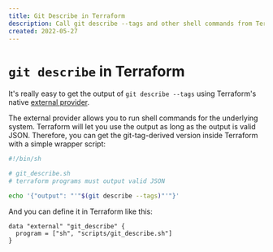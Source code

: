 ```yaml
---
title: Git Describe in Terraform
description: Call git describe --tags and other shell commands from Terraform
created: 2022-05-27
---
```


# `git describe` in Terraform

It's really easy to get the output of `git describe --tags` using Terraform's
native [external
provider](https://registry.terraform.io/providers/hashicorp/external/latest/docs).

The external provider allows you to run shell commands for the underlying
system. Terraform will let you use the output as long as the output is valid
JSON. Therefore, you can get the git-tag-derived version inside Terraform with
a simple wrapper script:

```bash
#!/bin/sh

# git_describe.sh
# terraform programs must output valid JSON

echo '{"output": "'"$(git describe --tags)"'"}'
```

And you can define it in Terraform like this:

```
data "external" "git_describe" {
  program = ["sh", "scripts/git_describe.sh"]
}
```
